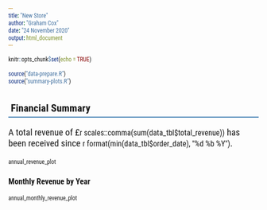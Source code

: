 ```yaml
---
title: "New Store"
author: "Graham Cox"
date: "24 November 2020"
output: html_document
---
```


```r
knitr::opts_chunk$set(echo = TRUE)

```
```r
source("data-prepare.R")
source("summary-plots.R")
```
<meta http-equiv="Content-type" content="text/html;charset=UTF-8">
<style type="text/css">
body * {font-family:Roboto Condensed}
p {font-size:14pt}
h1 {font-size:30pt;color:white;background:#4682B4;padding:7px}
h2 {font-weight:700;border-bottom:2px solid #4682B4;padding:5px}
</style>

## Financial Summary

A total revenue of £`r scales::comma(sum(data_tbl$total_revenue))` has been received since `r format(min(data_tbl$order_date), "%d %b %Y")`.

```r
annual_revenue_plot

```

### Monthly Revenue by Year

```r
annual_monthly_revenue_plot
```

